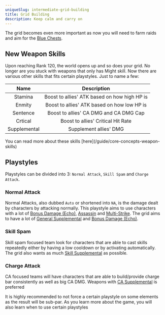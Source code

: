 ```yaml
---
uniqueSlug: intermediate-grid-building
title: Grid Building
description: Keep calm and carry on
---
```


The grid becomes even more important as now you will need to farm raids
and aim for the [Blue Chests](/guide/core-concepts-impossible-raids#what-are-blue-chests).

## New Weapon Skills

Upon reaching Rank 120, the world opens up and so does your grid.
No longer are you stuck with weapons that only has Might skill.
Now there are various other skills that fits certain playstyles. Just to name a few:

|     Name     |                 Description                  |
| :----------: | :------------------------------------------: |
|   Stamina    | Boost to allies' ATK based on how high HP is |
|    Enmity    | Boost to allies' ATK based on how low HP is  |
|   Sentence   |    Boost to allies' CA DMG and CA DMG Cap    |
|   Crtical    |      Boost to allies' Critical Hit Rate      |
| Supplemental |            Supplement allies' DMG            |

<Callout type="default">
    You can read more about these skills
    [here](/guide/core-concepts-weapon-skills)
</Callout>

## Playstyles

Playstyles can be divided into 3: `Normal Attack`, `Skill Spam` and `Charge Attack`.

### Normal Attack

Normal Attacks, also dubbed `Auto` or shortened into `NA`, is the damage dealt by characters by attacking normally.
This playstyle aims to use characters with a lot of [Bonus Damage (Echo)](), [Assassin]() and [Multi-Strike]().
The grid aims to have a lot of [General Supplemental]() and [Bonus Damage (Echo)]().

### Skill Spam

Skill spam focused team look for characters that are able to cast skills repeatedly either by having a low cooldown
or by activating automatically. The grid also wants as much [Skill Supplemental]() as possible.

### Charge Attack

CA focused teams will have characters that are able to build/provide charge bar consistently as well as big CA DMG.
Weapons with [CA Supplemental]() is preferred

<Callout type="warning">
    It is highly recommended to not force a certain
    playstyle on some elements as the result will be
    sub-par.
</Callout>

<Callout type="success">
    As you learn more about the game, you will also learn
    when to use certain playstyles
</Callout>
